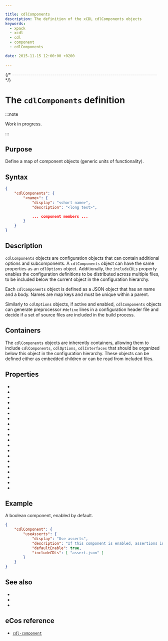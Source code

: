 ```yaml
---

title: cdlComponents
description: The definition of the xCDL cdlComponents objects
keywords:
  - xpack
  - xcdl
  - cdl
  - component
  - cdlComponents

date: 2015-11-15 12:00:00 +0200

---
```




{/* ------------------------------------------------------------------------ */}

# The `cdlComponents` definition

:::note

Work in progress.

:::

## Purpose

Define a map of component objects (generic units of functionality).

## Syntax

```json
{
    "cdlComponents": {
        "<name>": {
            "display": "<short name>",
            "description": "<long text>",

            ... component members ...
        }
    }
}
```

## Description

`cdlComponents` objects are configuration objects that can contain additional options and subcomponents. A `cdlComponents` object can have the same properties as an `cdlOptions` object. Additionally, the `includeCDLs` property enables the configuration definitions to be distributed across multiple files, to be included below the current object in the configuration hierarchy.

Each `cdlComponents` object is defined as a JSON object that has an name and a body. Names are map keys and must be unique within a parent.

Similarly to `cdlOptions` objects, if active and enabled, `cdlComponents` objects can generate preprocessor `#define` lines in a configuration header file and decide if a set of source files are included in the build process.

## Containers

The `cdlComponents` objects are inherently containers, allowing them to include `cdlComponents`, `cdlOptions`, `cdlInterfaces` that should be organized below this object in the configuration hierarchy. These objects can be defined either as embedded children or can be read from included files.

## Properties

- <PropertyActiveIf objectType="component"/>
- <PropertyChildrenGeneratedFile objectType="component"/>
- <PropertyCompilerIncludeFolders objectType="component"/>
- <PropertyCompilerSourceFiles objectType="component"/>
- <PropertyComputed objectType="component"/>
- <PropertyConfigurable objectType="component"/>
- <PropertyDefaultEnabled objectType="component"/>
- <PropertyDefaultValue objectType="component"/>
- <PropertyDescription objectType="component"/>
- <PropertyDisplay objectType="component"/>
- <PropertyDocsUrl objectType="component"/>
- <PropertyGeneratedDefinition objectType="component"/>
- <PropertyGeneratedFile objectType="component"/>
- <PropertyImplements objectType="component"/>
- <PropertyincludeCDLs objectType="component"/>
- <PropertyLegalValues objectType="component"/>
- <PropertyParent objectType="component"/>
- <PropertyRequires objectType="component"/>
- <PropertyValueFormat objectType="component"/>
- <PropertyValueType objectType="component"/>

## Example

A boolean component, enabled by default.

```json
{
    "cdlComponent": {
        "useAsserts": {
            "display": "Use asserts",
            "description": "If this component is enabled, assertions in the code are tested at run-time. Assert functions (OS_ASSERT()) are defined in `include/os/infra/os_ass.h` within the install tree. If the component is disabled, these result in no additional object code and no checking of the asserted conditions.",
            "defaultEnable": true,
            "includeCDLs": [ "assert.json" ]
        }
    }
}
```

## See also

- <MetadataObjectLink name="cdlInterfaces" />
- <MetadataObjectLink name="cdlOptions" />
- <MetadataObjectLink name="cdlPackage" />

## eCos reference

- [`cdl-component`](https://ecos.sourceware.org/docs-latest/cdl-guide/ref.cdl-component.html)
